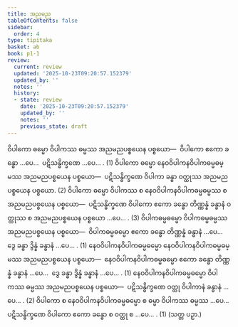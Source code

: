 ```yaml
---
title: အညမည
tableOfContents: false
sidebar:
  order: 4
type: tipitaka
basket: ab
book: p1-1
review:
  current: review
  updated: '2025-10-23T09:20:57.152379'
  updated_by: ''
  notes: ''
  history:
  - state: review
    date: '2025-10-23T09:20:57.152379'
    updated_by: ''
    notes: ''
    previous_state: draft
---
```



<ReviewStatus review={frontmatter.review} showDetails={true} />

<HypothesisAnnotation frontmatter={frontmatter} />

<DynamicBreadcrumb />

<Division number="100" book="p1-1" e="ch" v="36" p="370">

<Paragraph number="2314" book="p1-1">
ဝိပါကော ဓမ္မော ဝိပါကဿ ဓမ္မဿ အညမညပစ္စယေန ပစ္စယော—  ဝိပါကော ဧကော ခန္ဓော …ပေ…  ပဋိသန္ဓိက္ခဏေ …ပေ… . (1)
</Paragraph>

<Paragraph number="2315" book="p1-1">
ဝိပါကော ဓမ္မော နေဝဝိပါကနဝိပါကဓမ္မဓမ္မဿ အညမညပစ္စယေန ပစ္စယော—  ပဋိသန္ဓိက္ခဏေ ဝိပါကာ ခန္ဓာ ဝတ္ထုဿ အညမညပစ္စယေန ပစ္စယော. (2)
</Paragraph>

<Paragraph number="2316" book="p1-1">
ဝိပါကော ဓမ္မော ဝိပါကဿ စ နေဝဝိပါကနဝိပါကဓမ္မဓမ္မဿ စ အညမညပစ္စယေန ပစ္စယော—  ပဋိသန္ဓိက္ခဏေ ဝိပါကော ဧကော ခန္ဓော တိဏ္ဏန္နံ ခန္ဓာနံ ဝတ္ထုဿ စ အညမညပစ္စယေန ပစ္စယော …ပေ… . (3)
</Paragraph>

<Paragraph number="2317" book="p1-1">
ဝိပါကဓမ္မဓမ္မော ဝိပါကဓမ္မဓမ္မဿ အညမညပစ္စယေန ပစ္စယော—  ဝိပါကဓမ္မဓမ္မော ဧကော ခန္ဓော တိဏ္ဏန္နံ ခန္ဓာနံ …ပေ…  ဒွေ ခန္ဓာ ဒွိန္နံ ခန္ဓာနံ …ပေ… . (1)
</Paragraph>

<Paragraph number="2318" book="p1-1">
နေဝဝိပါကနဝိပါကဓမ္မဓမ္မော နေဝဝိပါကနဝိပါကဓမ္မဓမ္မဿ အညမညပစ္စယေန ပစ္စယော—  နေဝဝိပါကနဝိပါကဓမ္မဓမ္မော ဧကော ခန္ဓော တိဏ္ဏန္နံ ခန္ဓာနံ …ပေ…  ဒွေ ခန္ဓာ ဒွိန္နံ ခန္ဓာနံ …ပေ… . (1)
</Paragraph>

<Paragraph number="2319" book="p1-1">
နေဝဝိပါကနဝိပါကဓမ္မဓမ္မော ဝိပါကဿ ဓမ္မဿ အညမညပစ္စယေန ပစ္စယော—  ပဋိသန္ဓိက္ခဏေ ဝတ္ထု ဝိပါကာနံ ခန္ဓာနံ …ပေ… . (2)
</Paragraph>

<Paragraph number="2320" book="p1-1">
ဝိပါကော စ နေဝဝိပါကနဝိပါကဓမ္မဓမ္မော စ ဓမ္မာ ဝိပါကဿ ဓမ္မဿ …ပေ…  ပဋိသန္ဓိက္ခဏေ ဝိပါကော ဧကော ခန္ဓော စ ဝတ္ထု စ …ပေ… . (1) (သတ္တ ပဉှာ.)
</Paragraph>
</Division>